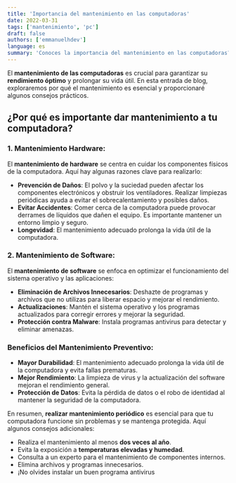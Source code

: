 ```yaml
---
title: 'Importancia del mantenimiento en las computadoras'
date: 2022-03-31
tags: ['mantenimiento', 'pc']
draft: false
authors: ['emmanuelhdev']
language: es
summary: 'Conoces la importancia del mantenimiento en las computadoras?'
---
```


El **mantenimiento de las computadoras** es crucial para garantizar su **rendimiento óptimo** y prolongar su vida útil. En esta entrada de blog, exploraremos por qué el mantenimiento es esencial y proporcionaré algunos consejos prácticos.

## **¿Por qué es importante dar mantenimiento a tu computadora?**

### **1. Mantenimiento Hardware:**

El **mantenimiento de hardware** se centra en cuidar los componentes físicos de la computadora. Aquí hay algunas razones clave para realizarlo:

- **Prevención de Daños**: El polvo y la suciedad pueden afectar los componentes electrónicos y obstruir los ventiladores. Realizar limpiezas periódicas ayuda a evitar el sobrecalentamiento y posibles daños.
- **Evitar Accidentes**: Comer cerca de la computadora puede provocar derrames de líquidos que dañen el equipo. Es importante mantener un entorno limpio y seguro.
- **Longevidad**: El mantenimiento adecuado prolonga la vida útil de la computadora.

### **2. Mantenimiento de Software:**

El **mantenimiento de software** se enfoca en optimizar el funcionamiento del sistema operativo y las aplicaciones:

- **Eliminación de Archivos Innecesarios**: Deshazte de programas y archivos que no utilizas para liberar espacio y mejorar el rendimiento.
- **Actualizaciones**: Mantén el sistema operativo y los programas actualizados para corregir errores y mejorar la seguridad.
- **Protección contra Malware**: Instala programas antivirus para detectar y eliminar amenazas.

### **Beneficios del Mantenimiento Preventivo:**

- **Mayor Durabilidad**: El mantenimiento adecuado prolonga la vida útil de la computadora y evita fallas prematuras.
- **Mejor Rendimiento**: La limpieza de virus y la actualización del software mejoran el rendimiento general.
- **Protección de Datos**: Evita la pérdida de datos o el robo de identidad al mantener la seguridad de la computadora.

En resumen, **realizar mantenimiento periódico** es esencial para que tu computadora funcione sin problemas y se mantenga protegida. Aquí algunos consejos adicionales:

- Realiza el mantenimiento al menos **dos veces al año**.
- Evita la exposición a **temperaturas elevadas y humedad**.
- Consulta a un experto para el mantenimiento de componentes internos.
- Elimina archivos y programas innecesarios.
- ¡No olvides instalar un buen programa antivirus
